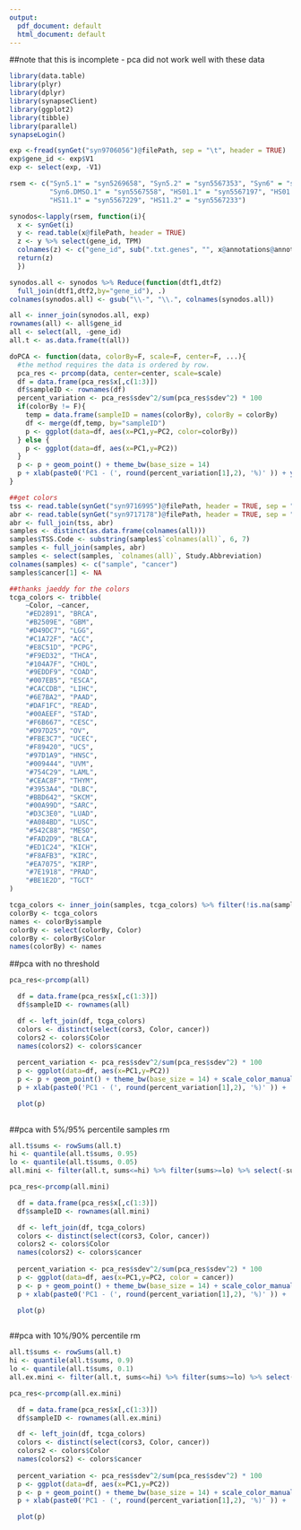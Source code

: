 ```yaml
---
output:
  pdf_document: default
  html_document: default
---
```

##note that this is incomplete - pca did not work well with these data
```r
library(data.table)
library(plyr)
library(dplyr)
library(synapseClient)
library(ggplot2)
library(tibble)
library(parallel)
synapseLogin()

exp <-fread(synGet("syn9706056")@filePath, sep = "\t", header = TRUE)
exp$gene_id <- exp$V1
exp <- select(exp, -V1)

rsem <- c("Syn5.1" = "syn5269658", "Syn5.2" = "syn5567353", "Syn6" = "syn5269682", 
          "Syn6.DMSO.1" = "syn5567558", "HS01.1" = "syn5567197", "HS01.2" = "syn5567201",
          "HS11.1" = "syn5567229", "HS11.2" = "syn5567233")
```


```r
synodos<-lapply(rsem, function(i){
  x <- synGet(i)
  y <- read.table(x@filePath, header = TRUE)
  z <- y %>% select(gene_id, TPM)
  colnames(z) <- c("gene_id", sub(".txt.genes", "", x@annotations@annotations@stringAnnotations$specimenID))
  return(z)
  })

synodos.all <- synodos %>% Reduce(function(dtf1,dtf2)
  full_join(dtf1,dtf2,by="gene_id"), .)
colnames(synodos.all) <- gsub("\\-", "\\.", colnames(synodos.all))

all <- inner_join(synodos.all, exp)
rownames(all) <- all$gene_id
all <- select(all, -gene_id)
all.t <- as.data.frame(t(all))

doPCA <- function(data, colorBy=F, scale=F, center=F, ...){
  #the method requires the data is ordered by row.
  pca_res <- prcomp(data, center=center, scale=scale)
  df = data.frame(pca_res$x[,c(1:3)])
  df$sampleID <- rownames(df)
  percent_variation <- pca_res$sdev^2/sum(pca_res$sdev^2) * 100
  if(colorBy != F){
    temp = data.frame(sampleID = names(colorBy), colorBy = colorBy)
    df <- merge(df,temp, by="sampleID")
    p <- ggplot(data=df, aes(x=PC1,y=PC2, color=colorBy)) 
  } else {
    p <- ggplot(data=df, aes(x=PC1,y=PC2)) 
  }
  p <- p + geom_point() + theme_bw(base_size = 14)
  p + xlab(paste0('PC1 - (', round(percent_variation[1],2), '%)' )) + ylab(paste0('PC2 - ( ', round(percent_variation[2],2), '%)' ))
}
```


```r
##get colors
tss <- read.table(synGet("syn9716995")@filePath, header = TRUE, sep = "\t", comment.char = "", quote = "")
abr <- read.table(synGet("syn9717178")@filePath, header = TRUE, sep = "\t", comment.char = "", quote = "")
abr <- full_join(tss, abr)
samples <- distinct(as.data.frame(colnames(all)))
samples$TSS.Code <- substring(samples$`colnames(all)`, 6, 7)
samples <- full_join(samples, abr)
samples <- select(samples, `colnames(all)`, Study.Abbreviation)
colnames(samples) <- c("sample", "cancer")
samples$cancer[1] <- NA

##thanks jaeddy for the colors
tcga_colors <- tribble(
    ~Color, ~cancer,
    "#ED2891", "BRCA",
    "#B2509E", "GBM",
    "#D49DC7", "LGG",
    "#C1A72F", "ACC",
    "#E8C51D", "PCPG",
    "#F9ED32", "THCA",
    "#104A7F", "CHOL",
    "#9EDDF9", "COAD",
    "#007EB5", "ESCA",
    "#CACCDB", "LIHC",
    "#6E7BA2", "PAAD",
    "#DAF1FC", "READ",
    "#00AEEF", "STAD",
    "#F6B667", "CESC",
    "#D97D25", "OV",
    "#FBE3C7", "UCEC",
    "#F89420", "UCS",
    "#97D1A9", "HNSC",
    "#009444", "UVM",
    "#754C29", "LAML",
    "#CEAC8F", "THYM",
    "#3953A4", "DLBC",
    "#BBD642", "SKCM",
    "#00A99D", "SARC",
    "#D3C3E0", "LUAD",
    "#A084BD", "LUSC",
    "#542C88", "MESO",
    "#FAD2D9", "BLCA",
    "#ED1C24", "KICH",
    "#F8AFB3", "KIRC",
    "#EA7075", "KIRP",
    "#7E1918", "PRAD",
    "#BE1E2D", "TGCT"
)

tcga_colors <- inner_join(samples, tcga_colors) %>% filter(!is.na(sample))
colorBy <- tcga_colors 
names <- colorBy$sample
colorBy <- select(colorBy, Color)
colorBy <- colorBy$Color
names(colorBy) <- names
```
##pca with no threshold
```r

pca_res<-prcomp(all)

  df = data.frame(pca_res$x[,c(1:3)])
  df$sampleID <- rownames(all)

  df <- left_join(df, tcga_colors)
  colors <- distinct(select(cors3, Color, cancer))
  colors2 <- colors$Color
  names(colors2) <- colors$cancer
  
  percent_variation <- pca_res$sdev^2/sum(pca_res$sdev^2) * 100
  p <- ggplot(data=df, aes(x=PC1,y=PC2)) 
  p <- p + geom_point() + theme_bw(base_size = 14) + scale_color_manual(colors2) 
  p + xlab(paste0('PC1 - (', round(percent_variation[1],2), '%)' )) +   ylab(paste0('PC2 - ( ', round(percent_variation[2],2), '%)' ))

  plot(p)
  
```

##pca with 5%/95% percentile samples rm
```r
all.t$sums <- rowSums(all.t)
hi <- quantile(all.t$sums, 0.95)
lo <- quantile(all.t$sums, 0.05)
all.mini <- filter(all.t, sums<=hi) %>% filter(sums>=lo) %>% select(-sums)

pca_res<-prcomp(all.mini)

  df = data.frame(pca_res$x[,c(1:3)])
  df$sampleID <- rownames(all.mini)

  df <- left_join(df, tcga_colors)
  colors <- distinct(select(cors3, Color, cancer))
  colors2 <- colors$Color
  names(colors2) <- colors$cancer
  
  percent_variation <- pca_res$sdev^2/sum(pca_res$sdev^2) * 100
  p <- ggplot(data=df, aes(x=PC1,y=PC2, color = cancer)) 
  p <- p + geom_point() + theme_bw(base_size = 14) + scale_color_manual(colors2) 
  p + xlab(paste0('PC1 - (', round(percent_variation[1],2), '%)' )) +   ylab(paste0('PC2 - ( ', round(percent_variation[2],2), '%)' ))

  plot(p)
  
```
##pca with 10%/90% percentile rm
```r
all.t$sums <- rowSums(all.t)
hi <- quantile(all.t$sums, 0.9)
lo <- quantile(all.t$sums, 0.1)
all.ex.mini <- filter(all.t, sums<=hi) %>% filter(sums>=lo) %>% select(-sums)

pca_res<-prcomp(all.ex.mini)

  df = data.frame(pca_res$x[,c(1:3)])
  df$sampleID <- rownames(all.ex.mini)

  df <- left_join(df, tcga_colors)
  colors <- distinct(select(cors3, Color, cancer))
  colors2 <- colors$Color
  names(colors2) <- colors$cancer
  
  percent_variation <- pca_res$sdev^2/sum(pca_res$sdev^2) * 100
  p <- ggplot(data=df, aes(x=PC1,y=PC2)) 
  p <- p + geom_point() + theme_bw(base_size = 14) + scale_color_manual(colors2) 
  p + xlab(paste0('PC1 - (', round(percent_variation[1],2), '%)' )) +   ylab(paste0('PC2 - ( ', round(percent_variation[2],2), '%)' ))

  plot(p)

```


